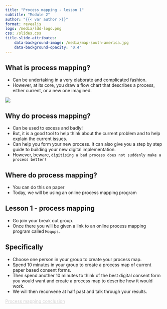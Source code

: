 ```yaml
---
title: "Process mapping - lesson 1"
subtitle: "Module 2"
author: "{{< var author >}}"
format: revealjs
logo: /media/ldd-logo.png
css: /slides.css
title-slide-attributes:
    data-background-image: /media/map-south-america.jpg
    data-background-opacity: "0.4"
---
```


## What is process mapping?

* Can be undertaking in a very elaborate and complicated fashion.
* However, at its core, you draw a flow chart that describes a process, either current, or a new one imagined.

![](/media/toothbrush-process-map.png){fig-align="center" width="max" height="max"}


## Why do process mapping?

* Can be used to excess and badly!
* But, it is a good tool to help think about the current problem and to help explain the current issues. 
* Can help you form your new process. It can also give you a step by step guide to building your new digital implementation.
* However, beware, `digitising a bad process does not suddenly make a process better!`


## Where do process mapping? {background-image="/media/fibre-optics.jpg" background-opacity="0.3"}

* You can do this on paper
* Today, we will be using an online process mapping program


## Lesson 1 - process mapping {background-image="/media/skier-in-mid-air.jpg" background-opacity="0.3"}

* Go join your break out group. 
* Once there you will be given a link to an online process mapping program called `Moqups`.


## Specifically

* Choose one person in your group to create your process map.
* Spend 10 minutes in your group to create a process map of current paper based consent forms.
* Then spend another 10 minutes to think of the best digital consent form you would want and create a process map to describe how it would work.
* We will then reconvene at half past and talk through your results.

```{=html}
<div class="bottom-right">
    <a href="https://letsdodigital.org/learn/learn-python/module-2/3-process-mapping-conclusion.html" style="color: lightgrey;">Process mapping conclusion</a>
</div>
```